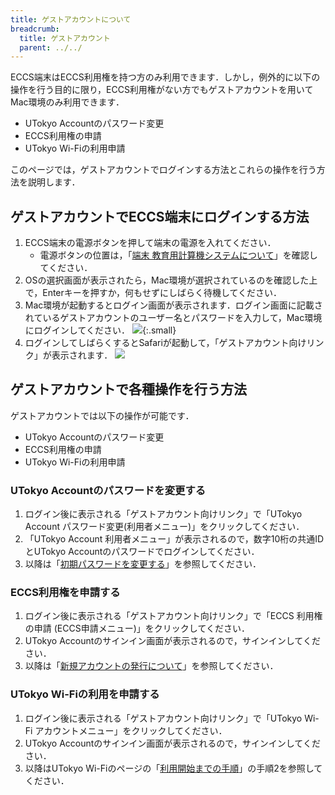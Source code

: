 ```yaml
---
title: ゲストアカウントについて
breadcrumb:
  title: ゲストアカウント
  parent: ../../
---
```



<WwweccEol systemName="ECCS端末"/>

ECCS端末はECCS利用権を持つ方のみ利用できます．しかし，例外的に以下の操作を行う目的に限り，ECCS利用権がない方でもゲストアカウントを用いてMac環境のみ利用できます．

- UTokyo Accountのパスワード変更
- ECCS利用権の申請
- UTokyo Wi-Fiの利用申請

このページでは，ゲストアカウントでログインする方法とこれらの操作を行う方法を説明します．

## ゲストアカウントでECCS端末にログインする方法

1. ECCS端末の電源ボタンを押して端末の電源を入れてください．
   - 電源ボタンの位置は，「[端末 教育用計算機システムについて](https://www-old.ecc.u-tokyo.ac.jp/system/terminal.html)」を確認してください．
2. OSの選択画面が表示されたら，Mac環境が選択されているのを確認した上で，Enterキーを押すか，何もせずにしばらく待機してください．
3. Mac環境が起動するとログイン画面が表示されます．ログイン画面に記載されているゲストアカウントのユーザー名とパスワードを入力して，Mac環境にログインしてください．
   ![](newuser-login.png){:.small}
4. ログインしてしばらくするとSafariが起動して，「ゲストアカウント向けリンク」が表示されます．
   ![](newuser-toppage.png)

## ゲストアカウントで各種操作を行う方法

ゲストアカウントでは以下の操作が可能です．

- UTokyo Accountのパスワード変更
- ECCS利用権の申請
- UTokyo Wi-Fiの利用申請

### UTokyo Accountのパスワードを変更する

1. ログイン後に表示される「ゲストアカウント向けリンク」で「UTokyo Account パスワード変更(利用者メニュー)」をクリックしてください．
2. 「UTokyo Account 利用者メニュー」が表示されるので，数字10桁の共通IDとUTokyo Accountのパスワードでログインしてください．
3. 以降は「[初期パスワードを変更する](/utokyo_account/#change-initial-password)」を参照してください．

### ECCS利用権を申請する

1. ログイン後に表示される「ゲストアカウント向けリンク」で「ECCS 利用権の申請 (ECCS申請メニュー)」をクリックしてください．
2. UTokyo Accountのサインイン画面が表示されるので，サインインしてください．
3. 以降は「[新規アカウントの発行について](https://www-old.ecc.u-tokyo.ac.jp/doc/announce/newuser.html)」を参照してください．

### UTokyo Wi-Fiの利用を申請する

1. ログイン後に表示される「ゲストアカウント向けリンク」で「UTokyo Wi-Fi アカウントメニュー」をクリックしてください．
2. UTokyo Accountのサインイン画面が表示されるので，サインインしてください．
3. 以降はUTokyo Wi-Fiのページの「[利用開始までの手順](/utokyo_wifi/#initial-setup)」の手順2を参照してください．
